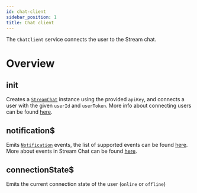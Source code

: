 ```yaml
---
id: chat-client
sidebar_position: 1
title: Chat client
---
```


The `ChatClient` service connects the user to the Stream chat.

# Overview

## init

Creates a [`StreamChat`](https://github.com/GetStream/stream-chat-js/blob/668b3e5521339f4e14fc657834531b4c8bf8176b/src/client.ts#L124) instance using the provided `apiKey`, and connects a user with the given `userId` and `userToken`. More info about connecting users can be found [here](https://getstream.io/chat/docs/javascript/init_and_users/?language=javascript).

## notification$

Emits [`Notification`](https://github.com/GetStream/stream-chat-angular/blob/master/projects/stream-chat-angular/src/lib/chat-client.service.ts) events, the list of supported events can be found [here](https://github.com/GetStream/stream-chat-angular/blob/master/projects/stream-chat-angular/src/lib/chat-client.service.ts). More about events in Stream Chat can be found [here](https://getstream.io/chat/docs/javascript/event_object/?language=javascript).

## connectionState$

Emits the current connection state of the user (`online` or `offline`)
